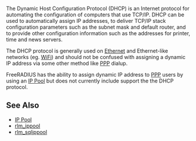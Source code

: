 The Dynamic Host Configuration Protocol (DHCP) is an Internet protocol for automating the configuration of computers that use TCP/IP. DHCP can be used to automatically assign IP addresses, to deliver TCP/IP stack configuration parameters such as the subnet mask and default router, and to provide other configuration information such as the addresses for printer, time and news servers.

The DHCP protocol is generally used on [[Ethernet]] and Ethernet-like networks (eg. [[WiFi]]) and should not be confused with assigning a dynamic IP address via some other method like [[PPP]] dialup.

FreeRADIUS has the ability to assign dynamic IP address to [[PPP]] users by using an [[IP Pool]] but does not currently include support the the DHCP protocol.


==See Also==
* [[IP Pool]]
* [[rlm_ippool]]
* [[rlm_sqlippool]]